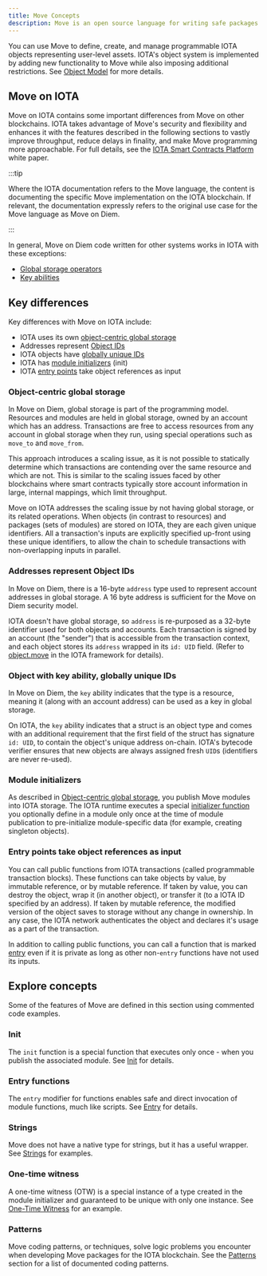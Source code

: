 ```yaml
---
title: Move Concepts
description: Move is an open source language for writing safe packages to manipulate on-chain objects
---
```



<MoveSummary />

You can use Move to define, create, and manage programmable IOTA objects representing user-level assets. IOTA's object system is implemented by adding new functionality to Move while also imposing additional restrictions. See [Object Model](./../objects/object-model.mdx) for more details.

## Move on IOTA


Move on IOTA contains some important differences from Move on other blockchains. IOTA takes advantage of Move's security and flexibility and enhances it with the features described in the following sections to vastly improve throughput, reduce delays in finality, and make Move programming more approachable. For full details, see the [IOTA Smart Contracts Platform](/doc/iota.pdf) white paper.


:::tip

Where the IOTA documentation refers to the Move language, the content is documenting the specific Move implementation on the IOTA blockchain. If relevant, the documentation expressly refers to the original use case for the Move language as Move on Diem.

:::

In general, Move on Diem code written for other systems works in IOTA with these exceptions:

- [Global storage operators](https://move-language.github.io/move/global-storage-operators.html)
- [Key abilities](https://github.com/move-language/move/blob/main/language/documentation/book/src/abilities.md)

## Key differences

Key differences with Move on IOTA include:

- IOTA uses its own [object-centric global storage](#object-centric-global-storage)
- Addresses represent [Object IDs](#addresses-represent-object-ids)
- IOTA objects have [globally unique IDs](#object-with-key-ability-globally-unique-ids)
- IOTA has [module initializers](#module-initializers) (init)
- IOTA [entry points](#entry-points-take-object-references-as-input) take object references as input

### Object-centric global storage

In Move on Diem, global storage is part of the programming model. Resources and modules are held in global storage, owned by an account which has an address. Transactions are free to access resources from any account in global storage when they run, using special operations such as `move_to` and `move_from`.

This approach introduces a scaling issue, as it is not possible to statically determine which transactions are contending over the same resource and which are not.  This is similar to the scaling issues faced by other blockchains where smart contracts typically store account information in large, internal mappings, which limit throughput.

Move on IOTA addresses the scaling issue by not having global storage, or its related operations. When objects (in contrast to resources) and packages (sets of modules) are stored on IOTA, they are each given unique identifiers.  All a transaction's inputs are explicitly specified up-front using these unique identifiers, to allow the chain to schedule transactions with non-overlapping inputs in parallel.

### Addresses represent Object IDs

In Move on Diem, there is a 16-byte `address` type used to represent account addresses in global storage. A 16 byte address is sufficient for the Move on Diem security model.

IOTA doesn't have global storage, so `address` is re-purposed as a 32-byte identifier used for both objects and accounts. Each transaction is signed by an account (the "sender") that is accessible from the transaction context, and each object stores its `address` wrapped in its `id: UID` field. (Refer to [object.move](https://github.com/iotaledger/iota/tree/main/crates/iota-framework/packages/iota-framework/sources/object.move) in the IOTA framework for details).

### Object with key ability, globally unique IDs

In Move on Diem, the `key` ability indicates that the type is a resource, meaning it (along with an account address) can be used as a key in global storage.

On IOTA, the `key` ability indicates that a struct is an object type and comes with an additional requirement that the first field of the struct has signature `id: UID`, to contain the object's unique address on-chain. IOTA's bytecode verifier ensures that new objects are always assigned fresh `UID`s (identifiers are never re-used).

### Module initializers

As described in [Object-centric global storage](#object-centric-global-storage), you publish Move modules into IOTA storage. The IOTA runtime executes a special [initializer function](init.mdx) you optionally define in a module only once at the time of module publication to pre-initialize module-specific data (for example, creating singleton objects).

### Entry points take object references as input

You can call public functions from IOTA transactions (called programmable transaction blocks). These functions can take objects by value, by immutable reference, or by mutable reference. If taken by value, you can destroy the object, wrap it (in another object), or transfer it (to a IOTA ID specified by an address). If taken by mutable reference, the modified version of the object saves to storage without any change in ownership. In any case, the IOTA network authenticates the object and declares it's usage as a part of the transaction.

In addition to calling public functions, you can call a function that is marked [entry](entry-functions.mdx) even if it is private as long as other non-`entry` functions have not used its inputs.


## Explore concepts

Some of the features of Move are defined in this section using commented code examples.

### Init

The `init` function is a special function that executes only once - when you publish the associated module. See [Init](init.mdx) for details.

### Entry functions

The `entry` modifier for functions enables safe and direct invocation of module functions, much like scripts. See [Entry](entry-functions.mdx) for details.

### Strings

Move does not have a native type for strings, but it has a useful wrapper. See [Strings](strings.mdx) for examples.

### One-time witness

A one-time witness (OTW) is a special instance of a type created in the module initializer and guaranteed to be unique with only one instance. See [One-Time Witness](one-time-witness.mdx) for an example.

### Patterns

Move coding patterns, or techniques, solve logic problems you encounter when developing Move packages for the IOTA blockchain. See the [Patterns](patterns.mdx) section for a list of documented coding patterns.
